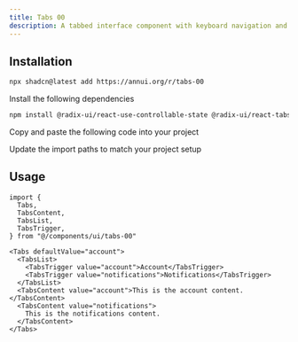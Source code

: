 ```yaml
---
title: Tabs 00
description: A tabbed interface component with keyboard navigation and customizable styles.
---
```


<ComponentPreview name="tabs-00-demo" />

## Installation

<ComponentInstall>

<CLIInstall>
  
```bash
npx shadcn@latest add https://annui.org/r/tabs-00
```

</CLIInstall>

<ManualInstall>

<Steps>

<Step>

Install the following dependencies

</Step>

```bash
npm install @radix-ui/react-use-controllable-state @radix-ui/react-tabs
```

<Step>

Copy and paste the following code into your project

</Step>

<ComponentSource name="tabs-00" />

<Step>

Update the import paths to match your project setup

</Step>

</Steps>

</ManualInstall>

</ComponentInstall>

## Usage

```tsx
import {
  Tabs,
  TabsContent,
  TabsList,
  TabsTrigger,
} from "@/components/ui/tabs-00"
```

```tsx
<Tabs defaultValue="account">
  <TabsList>
    <TabsTrigger value="account">Account</TabsTrigger>
    <TabsTrigger value="notifications">Notifications</TabsTrigger>
  </TabsList>
  <TabsContent value="account">This is the account content.</TabsContent>
  <TabsContent value="notifications">
    This is the notifications content.
  </TabsContent>
</Tabs>
```
